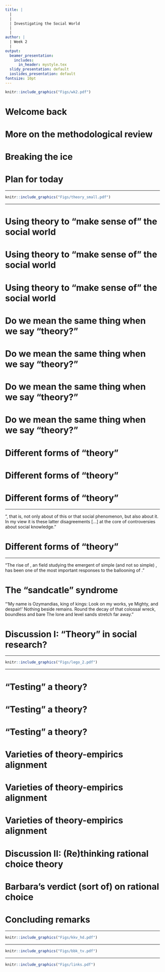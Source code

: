 ```yaml
---
title: |
  |
  |
  | Investigating the Social World
  |
  |
author: |
  | Week 2
  |
output:
  beamer_presentation:
    includes:
      in_header: mystyle.tex
  slidy_presentation: default
  ioslides_presentation: default
fontsize: 10pt
---
```


\vspace{0.7cm}
```r
knitr::include_graphics("Figs/wk2.pdf")
```
\vspace{0.5cm}
\begin{center}
Welcome back!
\end{center}

# Welcome back

\begin{itemize}
  \item Questions?
  
  \vspace{0.2cm}
  \item Student-staff communication
  \vspace{0.1cm}
  \begin{itemize}
    \item Emails
    \item Office hours
    \item Student representative
    \item Substack program newsletter
  \end{itemize}
  
  \vspace{0.2cm}
  \item Assessment I: The methodological review
  \vspace{0.1cm}
  \begin{itemize}
    \item Examine a published \textbf{peer-reviewed} article
    \item Answer \textbf{three} questions
    \item Write up to \textbf{500 words} (max) for each
    \item Due on midday \textbf{31 March 2023}
  \end{itemize}
\end{itemize}

# More on the methodological review

\begin{small}
\begin{itemize}
  \item You will read closely one of the articles provided by us -- the questions and articles will be released on Moodle \textbf{at the beginning of Reading Week}.
  \vspace{0.2cm}
  \item The questions will be based on the ones for group exercise in class.
  \vspace{0.2cm}
  \item No outside/additional research is needed. The presumption is you do not need any citations. No need to quote anything.
  \vspace{0.2cm}
  \item It is not a test -- there is no rubric, and feel free to surprise us. You can come to my office hours to discuss any questions and/or your preliminary responses with me.
  \vspace{0.2cm}
  \item \textbf{Do not plagiarize}.
\end{itemize}
\end{small}

# Breaking the ice

\begin{itemize}
  \item Recap: To \textbf{produce valid knowledge claims}  (cool, but how?)
  
  \vspace{0.6cm}
  \item Today: "\textbf{Theory comes to rescue}" (?)
  \vspace{0.1cm}
  \begin{itemize}
    \item What is your subject area? Have you taken any module with "theory" in the title?
    \vspace{0.1cm}
    
    \item What is the most important/famous theory in your subject area? And what makes it important/famous?
    \vspace{0.1cm}
    
    \item What is your main takeaway from the TED Talk by Simon Sinek. What is your main takeaway? Do you like what you hear? Is there really a "theory" in the talk?
  \end{itemize}
\end{itemize}

# Plan for today

\begin{itemize}
  \item Part I
    \begin{itemize}
      \item Lecture: What is theory and what theory does for you
      \item Discussion: Using theory in social research
    \end{itemize}
  \vspace{1cm}
  \item Part II 
    \begin{itemize}
      \item Lecture: Use empirical to build/evaluate a theory
      \item Discussion: (Re)thinking rational choice theory
    \end{itemize}
\end{itemize}

---

\vspace{0.2cm}
\begin{center}
\textbf{Part I}
\end{center}
\vspace{0.4cm}
```r
knitr::include_graphics("Figs/theory_small.pdf")
```
\vspace{0.4cm}
\begin{center}
\textbf{What is theory, and what does it do (does not do)?}
\end{center}

---

\vspace{0.5cm}
\begin{itemize}
  \item What do we use theory for in social research?
  \vspace{1cm}
  \item Do we mean the same thing when we say "theory?"
  \vspace{1cm}
  \item How do you present and formulate your theory?
\end{itemize}

# Using theory to "make sense of" the social world

\begin{itemize}
  \item Description and interpretation
  \vspace{0.8cm}
  \item Explanation and prediction
\end{itemize}

# Using theory to "make sense of" the social world

\begin{itemize}
  \item Description and interpretation
  \vspace{0.1cm}
  \begin{itemize}
    \item Focus on holding a certain level of descriptive accuracy
    \item Focus on providing what we see a "meaning"
    \item Focus on conceptualizing and defining
  \end{itemize}
  \vspace{0.8cm}
  \item Explanation and prediction
\end{itemize}

# Using theory to "make sense of" the social world

\begin{itemize}
  \item Description and interpretation
  \vspace{0.8cm}
  \item Explanation and prediction
  \vspace{0.1cm}
  \begin{itemize}
    \item Focus on unpacking the structural and process mechanisms between different factors
    \item Focus on reaching a certain level of de-contextualization, for generalization (to a set of similar phenomena)
    \item Focus on forecasting and predictions (?)
  \end{itemize}
\end{itemize}

# Do we mean the same thing when we say "theory?"

\begin{itemize}
  \item Theory as ideology
  \vspace{0.8cm}
  \item Theory as paradigm
  \vspace{0.8cm}
  \item Theory as approach
\end{itemize}

# Do we mean the same thing when we say "theory?"

\begin{itemize}
  \item Theory as ideology
  \vspace{0.15cm}
  \begin{itemize}
      \item Ways of "envisioning"
      \item A set of systematic arguments about how the social world should be
      \item Call for norm/value making/changing
  \end{itemize}
  \vspace{0.8cm}
  \item Theory as paradigm
  \vspace{0.8cm}
  \item Theory as approach
\end{itemize}

# Do we mean the same thing when we say "theory?"

\begin{itemize}
  \item Theory as ideology
  \vspace{0.8cm}
  \item Theory as paradigm
  \vspace{0.15cm}
  \begin{itemize}
    \item Ways of "explaining" (or predicting)
    \item A set of somewhat consistent explanations and hypotheses
    \item Taken together, a "coherent" worldview
  \end{itemize}
  \vspace{0.8cm}
  \item Theory as approach
\end{itemize}

# Do we mean the same thing when we say "theory?"

\begin{itemize}
  \item Theory as ideology
  \vspace{0.8cm}
  \item Theory as paradigm
  \vspace{0.8cm}
  \item Theory as approach
  \vspace{0.15cm}
  \begin{itemize}
    \item Ways of "viewing"
    \item A claim that certain factors deserve our attention
    \item A belief that certain methods are the most and appropriate means of understanding
  \end{itemize}
\end{itemize}

# Different forms of "theory"

\begin{itemize}
  \item Verbal
  \vspace{0.8cm}
  \item Formal (mathematical)
  \vspace{0.8cm}
  \item Combined
\end{itemize}

# Different forms of "theory"

\begin{itemize}
  \item Verbal
  \vspace{0.1cm}
  \begin{itemize}
    \item Perhaps the most common form of theoretical expressions
    \item Use of language is important -- the analysis of "meaning" (or the discourse)
    \item Abstraction through metaphor and analogy
  \end{itemize}
  \vspace{0.8cm}
  \item Formal (mathematical/computational)
  \vspace{0.8cm}
  \item Combined
\end{itemize}

# Different forms of "theory"

\begin{itemize}
  \item Verbal
  \vspace{0.8cm}
  \item Formal (mathematical/computational)
  \vspace{0.1cm}
  \begin{itemize}
    \item "A model or set of rules and assumptions used to understand various behaviors in mathematical terms" (APA)
    \item A lot of existing/emerging fields, such as agent-based modeling, positive/game theory, social "physics," and complexity theory (or complex system)
    \item An active area calling for vibrant, constructive interdisciplinary research
  \end{itemize}
  \vspace{0.8cm}
  \item Combined
\end{itemize}

---

\vspace{0.2cm}
\begincols
  \begincol{.4\textwidth}
    \begin{figure}
    \centering
    \includegraphics[scale=0.3]{Figs/reed}
    \end{figure}
  \endcol
  \begincol{.5\textwidth}
  "\textbf{We have disagreements}, that is, not only about \textbf{how we establish the sheer existence} of this or that social phenomenon, but also about \textbf{how we can claim to correctly and effectively explain, criticize, or interpret} it. In my view it is these latter disagreements [...] at the core of controversies about social knowledge."
  \endcol
\endcols

# Different forms of "theory"

\begin{itemize}
  \item Verbal
  \vspace{0.8cm}
  \item Formal (mathematical)
  \vspace{0.8cm}
  \item Combined: The "Analytic Narratives" project
  \vspace{0.1cm}
  \begin{itemize}
    \item An initiative started by several political economists in the 1990s
    \item Intersection of economics, economic history, and political science
    \item Integration of "elegant" rational choice-like theory and "thick" descriptions
  \end{itemize}
\end{itemize}

---

\vspace{0.2cm}
\begincols
  \begincol{.4\textwidth}
    \begin{figure}
    \centering
    \includegraphics[scale=0.3]{Figs/sfi}
    \end{figure}
  \endcol
  \begincol{.4\textwidth}
  "The rise of \textbf{complexity theory}, an \textbf{interdisciplinary} field studying the emergent \textbf{behavior and patterns of the interactions} of simple (and not so simple) \textbf{components}, has been one of the most important responses to the ballooning of \textbf{knowledge}."
  \endcol
\endcols

# The "sandcatle" syndrome

\vspace{0.2cm}
\begincols
  \begincol{.4\textwidth}
    \begin{figure}
    \centering
    \includegraphics[scale=0.35]{Figs/castles}
    \end{figure}
  \endcol
  \begincol{.5\textwidth}
  "'My name is Ozymandias, king of kings: Look on my works, ye Mighty, and despair!' Nothing beside remains. Round the decay of that colossal wreck, boundless and bare The lone and level sands stretch far away."
  \endcol
\endcols

# Discussion I: "Theory" in social research?

\begin{itemize}
  \item Group exercise
  \begin{itemize}
    \item Share the article you have with each other.
    \item What does the theory say and do, if there is one?
    \item What are the main strategies of theoretical expression and construction?
    \item Is the article a victim of the "sandcastle" syndrome?
  \end{itemize}
  \vspace{0.6cm}
  \item Plenary discussion: Come up with an article and share with the whole class.
\end{itemize}

---

\vspace{0.2cm}
\begin{center}
\textbf{Part II}
\end{center}
\vspace{0.4cm}
```r
knitr::include_graphics("Figs/lego_2.pdf")
```
\vspace{0.4cm}
\begin{center}
\textbf{"Building" your theory}
\end{center}

---

\vspace{0.5cm}
\begin{itemize}
  \item Empirics serve as the bedrock for the theory-building exercise.
  \vspace{1cm}
  \item Can you test a theory? Quick answer: Not quite.
  \vspace{1cm}
  \item How can we establish the "alignment" between your theory and empirics?
\end{itemize}

# "Testing" a theory?

\begin{itemize}
  \item "A theory needs to be falsifiable"
  
  \vspace{0.1cm}
  \begin{itemize}
    \item Falsification is important: We can reject something if it is inconsistent with our findings
    \item Intuitively, this statement may seen fine -- many theory-claiming people cherry pick the evidence to serve their need
    \item The myth (or partial understanding) stems from the confusion with respect to the distinction between theory and hypothesis
  \end{itemize}
  \vspace{0.6cm}
  \item Testing theory v observable implications
  \vspace{0.6cm}
  \item Critical tests
\end{itemize}

# "Testing" a theory?

\begin{itemize}
  \item "A theory needs to be falsifiable"
  \vspace{0.6cm}
  \item Testing theory v observable implications
  \begin{itemize}
    \item Hypothesis is an "observable" implication we derive from our theoretical claims
    \item But our observation may be explained or interpreted by more than one theory
    \item To "formalize" the idea: Theory is the \textbf{sufficient} condition for your hypothesis, but your hypothesis is NOT necessarily a necessary condition for your theory
  \end{itemize}
  \vspace{0.6cm}
  \item Critical tests
\end{itemize}

# "Testing" a theory?

\begin{itemize}
  \item "A theory needs to be falsifiable"
  \vspace{0.6cm}
  \item Testing theory v observable implications
  \vspace{0.6cm}
  \item Critical tests
  \vspace{0.1cm}
  \begin{itemize}
    \item Ruling out the rival explanations
    \item Additional tests are needed to making a compelling theoretical claim based on your findings
    \item A good example is medical checks -- having a cold can mean so many different things
  \end{itemize}
\end{itemize}

# Varieties of theory-empirics alignment

\begin{itemize}
  \item Deduction
  \vspace{0.1cm}
  \begin{itemize}   
    \item Evaluating theoretical claims by trying to "falsify" the hypotheses derived from these claims
    \item We use data to "test" our hypothesis, but rejecting hypotheses may not mean we have to reject the theory (but it does reduce our faith in the theory, however)
    \item Ideal if you attempt to adjudicate competing theoretical claims
  \end{itemize}
  \vspace{0.8cm}
  \item Induction
  \vspace{0.8cm}
  \item Abduction
\end{itemize}

# Varieties of theory-empirics alignment

\begin{itemize}
  \item Deduction
  \vspace{0.8cm}
  \item Induction
  \vspace{0.1cm}
  \begin{itemize}
    \item Producing potentially generalizable claims based on our (systematic) observations
    \item Prone to any unfair or unwarranted rejections with only an "exception" or "outlier"
    \item Better for showing the existence a "theoretical" possibility
  \end{itemize}
  \vspace{0.8cm}
  \item Abduction
\end{itemize}

# Varieties of theory-empirics alignment

\begin{itemize}
  \item Deduction
  \vspace{0.8cm}
  \item Induction
  \vspace{0.8cm}
  \item Abduction
  \vspace{0.1cm}
  \begin{itemize}
    \item Starting by (surprisingly) finding that a hypothesis does NOT work well and may trigger the need for new data and interpretations/explanations
    \item Can be seen as a sequential integration of deductive-inductive processes
    \item Common for the task of theoretical refinement (or improvement)
  \end{itemize}
\end{itemize}

# Discussion II: (Re)thinking rational choice theory

\begin{itemize}
  \item Come up with a succinct definition of "rational choice theory."
  \vspace{0.3cm}
  \item Why does Barbara Geddes say "rational choice theory is not a theory?" Do you agree?
  \vspace{0.3cm}
  \item Why does Jon Elster say rational choice theory is "too ambitious?" Do you agree?
  \vspace{0.3cm}
  \item Should we ditch rational choice theory? Or we can try to make it better, using induction, deduction, and/or abduction?
\end{itemize}

# Barbara's verdict (sort of) on rational choice

\begin{itemize}
  \item There are many \textbf{misperceptions} about rational choice.
  
  \begin{itemize}
    \item Rational choice does not assume people are "selfish."
    \item Rational choice does not assume people are driven by material interests.
    \item Rational choice does not assume preferences are stable or fixed.
    \item Rational choice does not ignore/discard ideology and/or history.
  \end{itemize}
  
  \vspace{0.2cm}
  \item Rational choice is an \textbf{approach} (i.e., ways of seeing), not a theory.
  
  \begin{itemize}
    \item Rational choice highlights the importance of "rationality." 
    \item Rational choice does not dictate a single or universal explanation/prediction.
    \item Rational choice provides a micro-foundation for us to research the social world.
  \end{itemize}
\end{itemize}

# Concluding remarks

\begin{itemize}
  \item Foster "cultural competency" among social researchers
  \begin{itemize}
    \item Be open-minded. "Theory" can refer to very different things, and it is important for us to respect (and understand) the differences.
    \item Be transparent. Your preferences and the choices you make (and do your best to explain them) in your research.
    \item Be cautious. The way you treat and build theory (paradigm v approach) will affect the answers you offer.
  \end{itemize}
  \vspace{0.5cm}
  
  \item Bolster the theory-empirics alignment with \textit{high-quality} evidence
  \begin{itemize}
    \item Why should we use "numbers" to study the social world?
    \item Why is causality important? Is causality always a must?
    \item How can we generalize our insights beyond a case?
  \end{itemize}
\end{itemize}

---

\vspace{0.2cm}
```r
knitr::include_graphics("Figs/kkv_hd.pdf")
```

---

\vspace{0.5cm}
\begin{center}
Thank you!
\end{center}
\vspace{0.3cm}
```r
knitr::include_graphics("Figs/bbk_tv.pdf")
```
\vspace{0.3cm}
\begin{center}
\texttt{c.cheng@bbk.ac.uk}
\end{center}

---

\vspace{0.5cm}
\begin{center}
Thank you!
\end{center}
\vspace{0.3cm}
```r
knitr::include_graphics("Figs/links.pdf")
```
\vspace{0.3cm}
\begin{center}
\texttt{c.cheng@bbk.ac.uk}
\end{center}